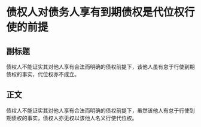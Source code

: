 # 债权人对债务人享有到期债权是代位权行使的前提
## 副标题
债权人不能证实其对他人享有合法而明确的债权前提下，该他人虽有怠于行使到期债权的事实，代位权亦不成立。
## 正文
债权人不能证实其对他人享有合法而明确的债权前提下，虽然该他人有怠于行使到期债权的事实，债权人亦无权以该他人名义行使代位权。